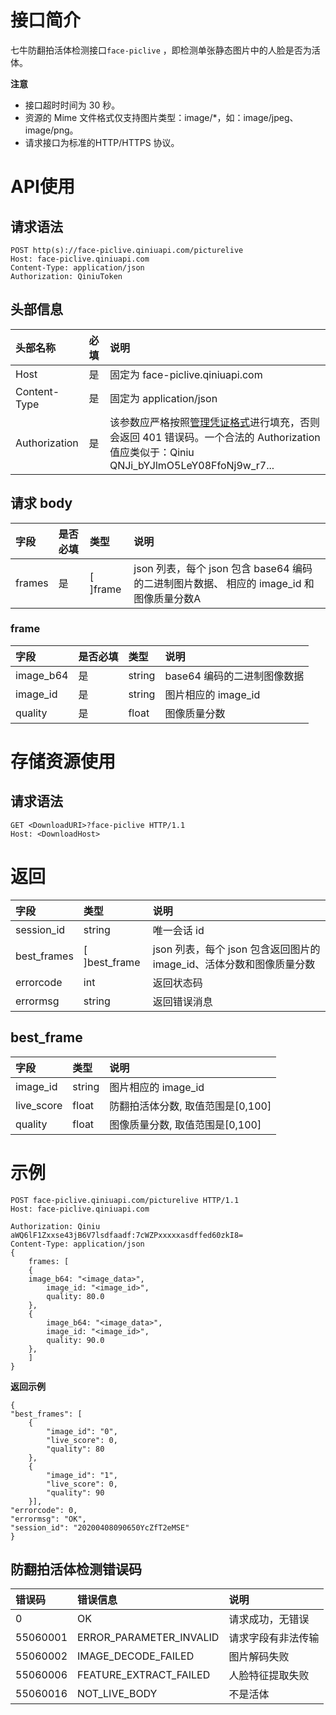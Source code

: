 # 接口简介
七牛防翻拍活体检测接口`face-piclive` ，即检测单张静态图片中的人脸是否为活体。

**注意**

- 接口超时时间为 30 秒。
- 资源的 Mime 文件格式仅支持图片类型：image/*，如：image/jpeg、image/png。
- 请求接口为标准的HTTP/HTTPS 协议。

# API使用
## 请求语法

```
POST http(s)://face-piclive.qiniuapi.com/picturelive
Host: face-piclive.qiniuapi.com
Content-Type: application/json
Authorization: QiniuToken
```

## 头部信息
头部名称          | 必填 | 说明
:-------------  | :--- | :------------------------------------------
Host            | 是   |  固定为  face-piclive.qiniuapi.com
Content-Type    | 是   |  固定为 application/json
Authorization   | 是   |  该参数应严格按照[管理凭证格式](https://developer.qiniu.io/kodo/manual/1201/access-token)进行填充，否则会返回 401 错误码。一个合法的 Authorization 值应类似于：Qiniu QNJi_bYJlmO5LeY08FfoNj9w_r7...


## 请求 body
字段             | 是否必填 |   类型  |说明
:-------------  | :--- | :---------| :---------------------------------
frames          | 是   | [ ]frame  |  json 列表，每个 json 包含 base64 编码的二进制图片数据、 相应的 image_id 和图像质量分数A

### frame
字段             | 是否必填 |   类型  |说明
:-------------  | :--- | :--------| :----------------------------------
image_b64      | 是   | string  |  base64 编码的二进制图像数据
image_id        | 是   | string  |  图片相应的 image_id
quality         | 是   | float   |  图像质量分数

# 存储资源使用
## 请求语法

```
GET <DownloadURI>?face-piclive HTTP/1.1
Host: <DownloadHost>
```

# 返回

字段         | 类型 | 说明
:-------------  | :--- | :------------------------------------------
session_id      | string   |  唯一会话 id
best_frames     | [ ]best_frame  |  json 列表，每个 json 包含返回图片的 image_id、活体分数和图像质量分数
errorcode       | int      |  返回状态码
errormsg        | string   |  返回错误消息

## best_frame

字段         | 类型 | 说明
:-------------  | :--- | :------------------------------------------
image_id        | string   |  图片相应的 image_id
live_score      | float    |  防翻拍活体分数, 取值范围是[0,100]
quality         | float    |  图像质量分数, 取值范围是[0,100]

# 示例

```
POST face-piclive.qiniuapi.com/picturelive HTTP/1.1
Host: face-piclive.qiniuapi.com
		
Authorization: Qiniu aWQ6lF1Zxxse43jB6V7lsdfaadf:7cWZPxxxxxasdffed60zkI8=
Content-Type: application/json 
{
	frames: [
	{
    image_b64: "<image_data>",
		image_id: "<image_id>",
		quality: 80.0
	},
	{
		image_b64: "<image_data>",
		image_id: "<image_id>",
		quality: 90.0
	},
	]
}
```

**返回示例**

```
{
"best_frames": [
	{
		"image_id": "0", 
		"live_score": 0,
		"quality": 80
	},
	{
		"image_id": "1", 
		"live_score": 0, 
		"quality": 90
	}],
"errorcode": 0,
"errormsg": "OK",
"session_id": "20200408090650YcZfT2eMSE"
}
```

## 防翻拍活体检测错误码
错误码           | 错误信息     | 说明
:-------------  | :---        | :------------------------------------------
0               | OK                      |  请求成功，无错误
55060001        | ERROR_PARAMETER_INVALID |  请求字段有非法传输
55060002        | IMAGE_DECODE_FAILED     |  图片解码失败
55060006        | FEATURE_EXTRACT_FAILED  |  人脸特征提取失败
55060016        | NOT_LIVE_BODY           |  不是活体

